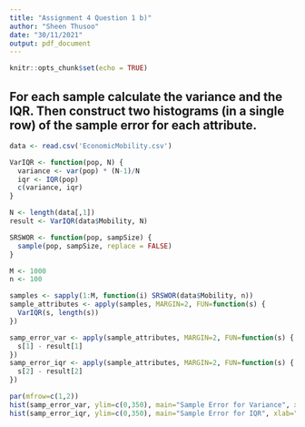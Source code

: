 ```yaml
---
title: "Assignment 4 Question 1 b)"
author: "Sheen Thusoo"
date: "30/11/2021"
output: pdf_document
---
```


```r
knitr::opts_chunk$set(echo = TRUE)
```

## For each sample calculate the variance and the IQR. Then construct two histograms (in a single row) of the sample error for each attribute.

``` r
data <- read.csv('EconomicMobility.csv')
```

``` r
VarIQR <- function(pop, N) {
  variance <- var(pop) * (N-1)/N
  iqr <- IQR(pop)
  c(variance, iqr)
}

N <- length(data[,1])
result <- VarIQR(data$Mobility, N)
```

``` r
SRSWOR <- function(pop, sampSize) {
  sample(pop, sampSize, replace = FALSE)
}

M <- 1000
n <- 100

samples <- sapply(1:M, function(i) SRSWOR(data$Mobility, n))
sample_attributes <- apply(samples, MARGIN=2, FUN=function(s) {
  VarIQR(s, length(s))
})
```

```r
samp_error_var <- apply(sample_attributes, MARGIN=2, FUN=function(s) {
  s[1] - result[1]
})
samp_error_iqr <- apply(sample_attributes, MARGIN=2, FUN=function(s) {
  s[2] - result[2]
})

par(mfrow=c(1,2))
hist(samp_error_var, ylim=c(0,350), main="Sample Error for Variance", xlab="Sample Error")
hist(samp_error_iqr, ylim=c(0,350), main="Sample Error for IQR", xlab="Sample Error")
```
